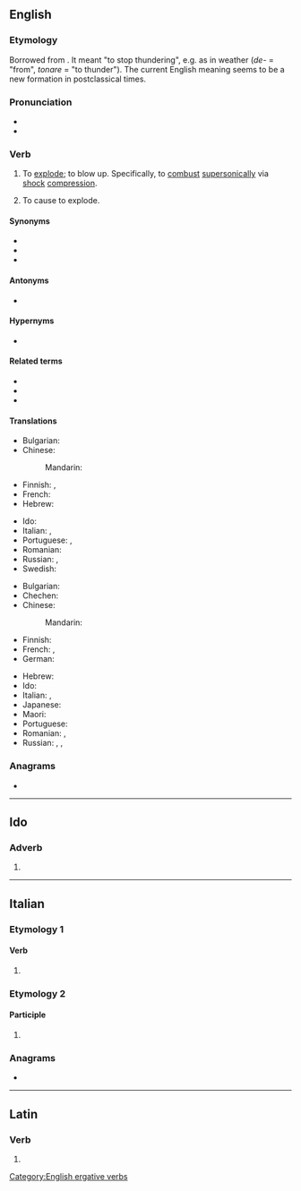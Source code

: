 ==English==

===Etymology===
Borrowed from {{bor|en|la|detono|detonō, detonātus}}. It meant "to stop thundering", e.g. as in weather (''de-'' = "from", ''tonare'' = "to thunder"). The current English meaning seems to be a new formation in postclassical times.

===Pronunciation===
* {{IPA|en|/ˈdɛtəneɪt/}}
* {{audio|en|LL-Q1860 (eng)-Vealhurl-detonate.wav|Audio (Southern England)}}

===Verb===
{{en-verb}}

# {{lb|en|intransitive}} To [[explode]]; to blow up. Specifically, to [[combust]] [[supersonic]]ally via [[shock]] [[compression]].
# {{lb|en|transitive}} To cause to explode.
#: {{ux|en|The engineers '''detonated''' the dynamite and watched the old building collapse.}}

====Synonyms====
* {{l|en|blast}}
* {{l|en|discharge}}
* {{l|en|fulminate}}

====Antonyms====
* {{sense|with respect to speed of prorogation}} {{l|en|deflagrate}}

====Hypernyms====
* {{l|en|combust}}

====Related terms====
* {{l|en|detonatable}}
* {{l|en|detonation}}
* {{l|en|detonator}}

====Translations====
{{trans-top|to explode}}
* Bulgarian: {{t+|bg|избухвам}}
* Chinese:
*: Mandarin: {{t+|cmn|爆炸|tr=bàozhà|sc=Hani}}
* Finnish: {{t+|fi|räjähtää}}, {{t+|fi|pamahtaa}}
* French: {{t+|fr|détonner}}
* Hebrew: {{t|he|התפוצץ|tr=hitpotséts}}
{{trans-mid}}
* Ido: {{t+|io|detonar}}
* Italian: {{t+|it|detonare}}, {{t+|it|esplodere}}
* Portuguese: {{t+|pt|detonar}}, {{t+|pt|explodir}}
* Romanian: {{t+|ro|exploda}}
* Russian: {{t+|ru|взрыва́ться|impf}}, {{t+|ru|взорва́ться|pf}}
* Swedish: {{t+|sv|detonera}}
{{trans-bottom}}

{{trans-top|to cause to explode}}
* Bulgarian: {{t+|bg|възпламенявам}}
* Chechen: {{t-needed|ce}}
* Chinese:
*: Mandarin: {{t+|cmn|引爆|tr=yǐnbào|sc=Hani}}
* Finnish: {{t+|fi|räjäyttää}}
* French: {{t+|fr|détoner}}, {{t+|fr|détonner}}
* German: {{t+|de|detonieren}}
{{trans-mid}}
* Hebrew: {{t|he|פוצץ|tr=potséts}}
* Ido: {{t+|io|detonar}}
* Italian: {{t|it|[[far]] [[detonare]]}}, {{t|it|[[far]] [[esplodere]]}}
* Japanese: {{t+|ja|爆発|tr=ばくはつさせる, bakuhatsu saseru|alt=爆発させる|sc=Jpan}}
* Maori: {{t|mi|whakapakū}}
* Portuguese: {{t+|pt|detonar}}
* Romanian: {{t+|ro|detona}}, {{t|ro|a face să explodeze}}
* Russian: {{t+|ru|взрыва́ть|impf}}, {{t+|ru|взорва́ть|pf}}, {{t+|ru|детони́ровать|impf}}
{{trans-bottom}}

===Anagrams===
* {{anagrams|en|a=adeenott|denotate}}

[[Category:English ergative verbs]]

----

==Ido==

===Adverb===
{{io-part|adv}}

# {{io-form of|deton}}

----

==Italian==

===Etymology 1===

====Verb====
{{head|it|verb form}}

# {{inflection of|it|detonare||2|p|pres|indc|;|2|p|impr}}

===Etymology 2===

====Participle====
{{head|it|past participle form|g=f-p}}

# {{feminine plural of|it|detonato}}

===Anagrams===
* {{anagrams|it|a=adeenott|denotate}}

----

==Latin==

===Verb===
{{la-verb-form|dētonāte}}

# {{inflection of|la|dētonō||2|p|pres|actv|impr}}